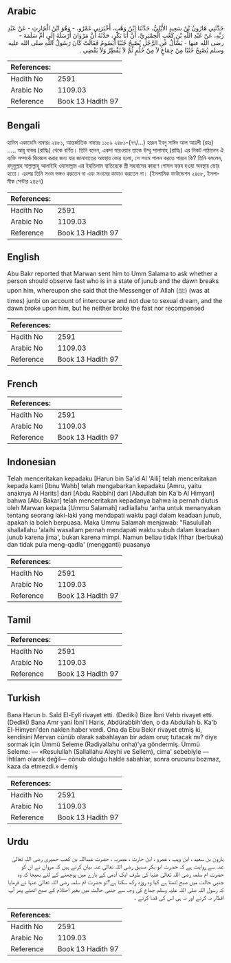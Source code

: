 ## Arabic


<div dir="rtl" lang="ar" style={{fontSize:'larger',backgroundColor:'#f8f9fa',padding:20}}>
حَدَّثَنِي هَارُونُ بْنُ سَعِيدٍ الأَيْلِيُّ، حَدَّثَنَا ابْنُ وَهْبٍ، أَخْبَرَنِي عَمْرٌو، - وَهُوَ ابْنُ الْحَارِثِ - عَنْ عَبْدِ رَبِّهِ، عَنْ عَبْدِ اللَّهِ بْنِ كَعْبٍ الْحِمْيَرِيِّ، أَنَّ أَبَا بَكْرٍ، حَدَّثَهُ أَنَّ مَرْوَانَ أَرْسَلَهُ إِلَى أُمِّ سَلَمَةَ - رضى الله عنها - يَسْأَلُ عَنِ الرَّجُلِ يُصْبِحُ جُنُبًا أَيَصُومُ فَقَالَتْ كَانَ رَسُولُ اللَّهِ صلى الله عليه وسلم يُصْبِحُ جُنُبًا مِنْ جِمَاعٍ لاَ مِنْ حُلُمٍ ثُمَّ لاَ يُفْطِرُ وَلاَ يَقْضِي ‏.‏
</div>
<div style={{backgroundColor:'#f8f9fa',padding:20, marginBottom: 10}}><table> <thead> <tr> <th>References:</th> <th></th> </tr> </thead> <tbody><tr><td>Hadith No</td><td>2591</td></tr><tr><td>Arabic No</td><td>1109.03</td></tr><tr><td>Reference</td><td>Book 13 Hadith 97</td></tr></tbody></table></div>

## Bengali


<div dir="ltr" lang="bn" style={{fontSize:'larger',backgroundColor:'#f8f9fa',padding:20}}>
হাদিস একাডেমি নাম্বারঃ ২৪৮১, আন্তর্জাতিক নাম্বারঃ ১১০৯ ২৪৮১-(৭৭/...) হারূন ইবনু সাঈদ আল আয়লী (রহঃ) ..... আবূ বাকর (রাযিঃ) থেকে বর্ণিত। তিনি বলেন, একদা মারওয়ান তাকে উম্মু সালামাহ্ (রাযিঃ) এর নিকট পাঠালেন ঐ ব্যক্তি সম্পর্কে জিজ্ঞেস করার জন্য যার জানাবাতের অবস্থায় ভোর হলো, সে সওম পালন করতে পারবে কি? তিনি বললেন, রসূলুল্লাহ সাল্লাল্লাহু আলাইহি ওয়াসাল্লাম এর ইহতিলাম ব্যতিরেকে স্ত্রী সহবাসের কারণে গোসল ফরয হওয়া অবস্থায় ভোর হতো। এরপর তিনি সওম ভঙ্গও করতেন না এবং সওমের কাযাও করতেন না। (ইসলামিক ফাউন্ডেশন ২৪৫৮, ইসলামীক সেন্টার ২৪৫৭)
</div>
<div style={{backgroundColor:'#f8f9fa',padding:20, marginBottom: 10}}><table> <thead> <tr> <th>References:</th> <th></th> </tr> </thead> <tbody><tr><td>Hadith No</td><td>2591</td></tr><tr><td>Arabic No</td><td>1109.03</td></tr><tr><td>Reference</td><td>Book 13 Hadith 97</td></tr></tbody></table></div>

## English


<div dir="ltr" lang="en" style={{fontSize:'larger',backgroundColor:'#f8f9fa',padding:20}}>
Abu Bakr reported that Marwan sent him to Umm Salama to ask whether a person should observe fast who is in a state of junub and the dawn breaks upon him, whereupon she said that the Messenger of Allah (ﷺ) (was at times) junbi on account of intercourse and not due to sexual dream, and the dawn broke upon him, but he neither broke the fast nor recompensed
</div>
<div style={{backgroundColor:'#f8f9fa',padding:20, marginBottom: 10}}><table> <thead> <tr> <th>References:</th> <th></th> </tr> </thead> <tbody><tr><td>Hadith No</td><td>2591</td></tr><tr><td>Arabic No</td><td>1109.03</td></tr><tr><td>Reference</td><td>Book 13 Hadith 97</td></tr></tbody></table></div>

## French


<div dir="ltr" lang="fr" style={{fontSize:'larger',backgroundColor:'#f8f9fa',padding:20}}>

</div>
<div style={{backgroundColor:'#f8f9fa',padding:20, marginBottom: 10}}><table> <thead> <tr> <th>References:</th> <th></th> </tr> </thead> <tbody><tr><td>Hadith No</td><td>2591</td></tr><tr><td>Arabic No</td><td>1109.03</td></tr><tr><td>Reference</td><td>Book 13 Hadith 97</td></tr></tbody></table></div>

## Indonesian


<div dir="ltr" lang="id" style={{fontSize:'larger',backgroundColor:'#f8f9fa',padding:20}}>
Telah menceritakan kepadaku [Harun bin Sa'id Al 'Aili] telah menceritakan kepada kami [Ibnu Wahb] telah mengabarkan kepadaku [Amru, yaitu anaknya Al Harits] dari [Abdu Rabbihi] dari [Abdullah bin Ka'b Al Himyari] bahwa [Abu Bakar] telah menceritakan kepadanya bahwa ia pernah diutus oleh Marwan kepada [Ummu Salamah] radliallahu 'anha untuk menanyakan tentang seorang laki-laki yang mendapati waktu pagi dalam keadaan junub, apakah ia boleh berpuasa. Maka Ummu Salamah menjawab: "Rasulullah shallallahu 'alaihi wasallam pernah mendapati waktu subuh dalam keadaan junub karena jima', bukan karena mimpi. Namun beliau tidak Ifthar (berbuka) dan tidak pula meng-qadla' (mengganti) puasanya
</div>
<div style={{backgroundColor:'#f8f9fa',padding:20, marginBottom: 10}}><table> <thead> <tr> <th>References:</th> <th></th> </tr> </thead> <tbody><tr><td>Hadith No</td><td>2591</td></tr><tr><td>Arabic No</td><td>1109.03</td></tr><tr><td>Reference</td><td>Book 13 Hadith 97</td></tr></tbody></table></div>

## Tamil


<div dir="ltr" lang="ta" style={{fontSize:'larger',backgroundColor:'#f8f9fa',padding:20}}>

</div>
<div style={{backgroundColor:'#f8f9fa',padding:20, marginBottom: 10}}><table> <thead> <tr> <th>References:</th> <th></th> </tr> </thead> <tbody><tr><td>Hadith No</td><td>2591</td></tr><tr><td>Arabic No</td><td>1109.03</td></tr><tr><td>Reference</td><td>Book 13 Hadith 97</td></tr></tbody></table></div>

## Turkish


<div dir="ltr" lang="tr" style={{fontSize:'larger',backgroundColor:'#f8f9fa',padding:20}}>
Bana Harun b. Saîd El-Eylî rivayet etti. (Dediki) Bize İbni Vehb rivayet etti. (Dediki) Bana Amr yani İbni'l Haris, Abdürabbih'den, o da Abdullah b. Ka'b El-Himyeri'den naklen haber verdi. Ona da Ebu Bekir rivayet etmiş ki, kendisini Mervan cünüb olarak sabahlayan bir adam oruç tutacak mı? diye sormak için Ümmü Seleme (Radiyallahu onha)'ya göndermiş. Ümmü Seleme: — «Resulullah (Sallallahu Aleyhi ve Sellem), cima' sebebiyle — İhtilam olarak değil— cönub olduğu halde sabahlar, sonra orucunu bozmaz, kaza da etmezdi.» demiş
</div>
<div style={{backgroundColor:'#f8f9fa',padding:20, marginBottom: 10}}><table> <thead> <tr> <th>References:</th> <th></th> </tr> </thead> <tbody><tr><td>Hadith No</td><td>2591</td></tr><tr><td>Arabic No</td><td>1109.03</td></tr><tr><td>Reference</td><td>Book 13 Hadith 97</td></tr></tbody></table></div>

## Urdu


<div dir="rtl" lang="ur" style={{fontSize:'larger',backgroundColor:'#f8f9fa',padding:20}}>
ہارون بن سعید ، ابن وہب ، عمرو ، ابن حارث ، عبدربہ ، حضرت عبداللہ بن کعب حمیری رضی اللہ تعالیٰ عنہ سے روایت ہے کہ حضرت ابو بکر صدیق رضی اللہ تعالیٰ عنہ بیان کرتے ہیں کہ مروان نے ان کو حضرت ام سلمہ رضی اللہ تعالیٰ عنہا کی طرف ایک آدمی کے بارے میں پوچھنے کے لئے بھیجا کہ وہ جنبی حالت میں صبح اٹھتا ہے کیا وہ روزہ رکھ سکتا ہے؟تو حضرت ام سلمہ رضی اللہ تعالیٰ عنہا نے فرمایا کہ رسول اللہ صلی اللہ علیہ وسلم جماع کی وجہ سے جنبی حالت میں بغیر احتلام کے صبح اٹھتے پھر آپ افطار نہ کرتے اور نہ ہی اس کی قضا کرتے ۔
</div>
<div style={{backgroundColor:'#f8f9fa',padding:20, marginBottom: 10}}><table> <thead> <tr> <th>References:</th> <th></th> </tr> </thead> <tbody><tr><td>Hadith No</td><td>2591</td></tr><tr><td>Arabic No</td><td>1109.03</td></tr><tr><td>Reference</td><td>Book 13 Hadith 97</td></tr></tbody></table></div>